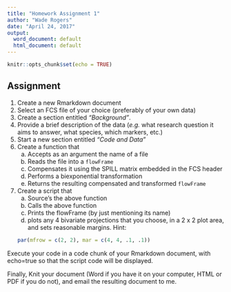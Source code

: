```yaml
---
title: "Homework Assignment 1"
author: "Wade Rogers"
date: "April 24, 2017"
output:
  word_document: default
  html_document: default
---
```


```r
knitr::opts_chunk$set(echo = TRUE)
```

## Assignment

1. Create a new Rmarkdown document
1. Select an FCS file of your choice (preferably of your own data)
1. Create a section entitled *"Background"*.
1. Provide a brief description of the data (_e.g._ what research question it aims to answer,
what species, which markers, etc.)
1. Start a new section entitled *"Code and Data"*
1. Create a function that
    a. Accepts as an argument the name of a file
    a. Reads the file into a <code>flowFrame</code>
    a. Compensates it using the SPILL matrix embedded in the FCS header
    a. Performs a biexponential transformation
    a. Returns the resulting compensated and transformed <code>flowFrame</code>
1. Create a script that
    a. Source's the above function 
    q. Calls the above function
    a. Prints the flowFrame (by just mentioning its name)
    a. plots any 4 bivariate projections that you choose, 
    in a 2 x 2 plot area, and sets reasonable margins.  Hint: 
    ```r
    par(mfrow = c(2, 2), mar = c(4, 4, .1, .1))
    ```
    

Execute your code in a code chunk of your Rmarkdown document, with echo=true so that the
script code will be displayed.

Finally, Knit your document (Word if you have it on your computer, HTML or PDF if you do not), and
email the resulting document to me.


